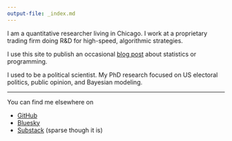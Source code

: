 ```yaml
---
output-file: _index.md
---
```


I am a quantitative researcher living in Chicago.
I work at a proprietary trading firm doing R&D for high-speed, algorithmic strategies.

I use this site to publish an occasional [blog post](blog) about statistics or programming.

I used to be a political scientist.
My PhD research focused on US electoral politics, public opinion, and Bayesian modeling.


---

You can find me elsewhere on 

- [GitHub](https://www.github.com/mikedecr)
- [Bluesky](https://bsky.app/profile/mikedecr.bsky.social)
- [Substack](https://substack.com/@mikedecr) (sparse though it is)

